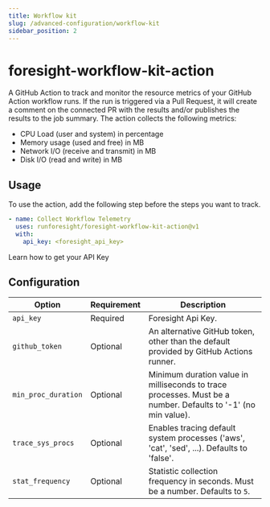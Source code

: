 ```yaml
---
title: Workflow kit
slug: /advanced-configuration/workflow-kit
sidebar_position: 2
---
```


# foresight-workflow-kit-action

A GitHub Action to track and monitor the resource metrics of your GitHub Action workflow runs. If the run is triggered via a Pull Request, it will create a comment on the connected PR with the results and/or publishes the results to the job summary. The action collects the following metrics:

- CPU Load (user and system) in percentage
- Memory usage (used and free) in MB
- Network I/O (receive and transmit) in MB
- Disk I/O (read and write) in MB

## Usage

To use the action, add the following step before the steps you want to track.

```yaml
- name: Collect Workflow Telemetry
  uses: runforesight/foresight-workflow-kit-action@v1
  with:
    api_key: <foresight_api_key>
```


<Card title="Get your API key" target="/how-to/get-api-key">
  Learn how to get your API Key
</Card>


## Configuration

| Option                | Requirement       | Description
| ---                   | ---               | ---
| `api_key`        | Required          |  Foresight Api Key.
| `github_token`        | Optional          | An alternative GitHub token, other than the default provided by GitHub Actions runner.
| `min_proc_duration`      | Optional          | Minimum duration value in milliseconds to trace processes. Must be a number. Defaults to '-1' (no min value).
| `trace_sys_procs`      | Optional          | Enables tracing default system processes ('aws', 'cat', 'sed', ...). Defaults to 'false'.
| `stat_frequency`      | Optional          | Statistic collection frequency in seconds. Must be a number. Defaults to `5`.
